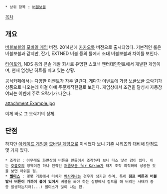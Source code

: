  * 상위 항목 : [[버블보블]]

[[목차]]

== 개요 ==
[[버블보블]]의 [[모바일 게임]] 버전. 2014년에 [[카카오톡]] 버전으로 출시되었다.
기본적인 룰은 버블보블과 같지만, 잔기, EXTNED 버블 등의 룰에서 초대 버블보블과 차이를 보인다.

[[타이토]]와, NDS 등의 콘솔 개발 회사로 유명한 스코넥 엔터테인먼트에서 개발한 게임이며, 현재 엄청난 히트를 치고 있는 상황.

공식카페에서는 다양한 이벤트가 자주 열린다. 게다가 이벤트에 가끔 보글보글 오락기가 상품으로 나오는데 이걸 아예 주문제작한걸로 보인다. 게임상에서 조건을 달성시 자동참여되는 이벤에 주로 오락기가 나온다.

attachment:Example.jpg

이게 바로 그 오락기의 정체.

== 단점 ==
하지만 [[아케이드 게임]]을 [[모바일 게임]]으로 이식했다 보니 기존 시리즈와 대비해 단점도 몇 가지 있다.
 * 조작감 : 아무래도 화면상에 버튼을 만들어서 조작하다 보니 다소 낯선 감이 있다. 이는 [[호불호]]의 영역이긴 하나 전작인 [[퍼즐보블 for Kakao]]가 터치 조작 최적화에 성공한 것을 보면 아쉬운 점.
 * '''[[뻘미스]]''' : 몇몇 기종에서 터치가 [[삑사리]]나는 경우가 생기곤 하며, 특히 '''점프 버튼과 버블 발사 버튼이 가까이 붙어 있어서''' 버블을 쏴야 하는 상황에서 점프를 해 버리는 사태가 종종 발생하는지라(...) 뻘미스가 많이 나는 편.
